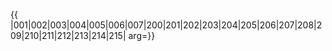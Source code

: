 {{ {{{1|PRC admin/showlist}}}
|001|002|003|004|005|006|007|200|201|202|203|204|205|206|207|208|209|210|211|212|213|214|215|
arg={{{arg|}}}}}